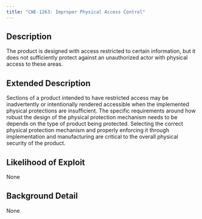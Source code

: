 ```yaml
---
title: "CWE-1263: Improper Physical Access Control"
---
```


## Description
The product is designed with access restricted to certain information, but it does not sufficiently protect against an unauthorized actor with physical access to these areas.

## Extended Description
Sections of a product intended to have restricted access may be inadvertently or intentionally rendered accessible when the implemented physical protections are insufficient. The specific requirements around how robust the design of the physical protection mechanism needs to be depends on the type of product being protected. Selecting the correct physical protection mechanism and properly enforcing it through implementation and manufacturing are critical to the overall physical security of the product.
			

## Likelihood of Exploit
None

## Background Detail
None
        